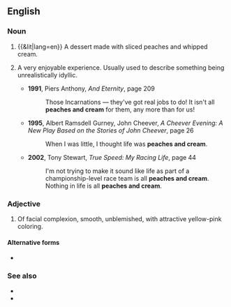 {{also|peaches-and-cream}}
==English==

===Noun===
{{en-noun|head=[[peaches]] [[and]] [[cream]]|-}}

# {{&lit|lang=en}} A dessert made with sliced peaches and whipped cream.
# {{lb|en|idiomatic}} A very enjoyable experience. Usually used to describe something being unrealistically idyllic.
#* '''1991''', Piers Anthony, ''And Eternity'', page 209
#*: Those Incarnations — they've got real jobs to do! It isn't all '''peaches and cream''' for them, any more than for us!
#* '''1995''', Albert Ramsdell Gurney, John Cheever, ''A Cheever Evening: A New Play Based on the Stories of John Cheever'', page 26
#*: When I was little, I thought life was '''peaches and cream'''.
#* '''2002''', Tony Stewart, ''True Speed: My Racing Life'', page 44
#*: I'm not trying to make it sound like life as part of a championship-level race team is all '''peaches and cream'''. Nothing in life is all '''peaches and cream'''.

===Adjective===
{{en-adj|head=[[peaches]] [[and]] [[cream]]}}
# {{lb|en|idiomatic}} Of facial complexion, smooth, unblemished, with attractive yellow-pink coloring.

====Alternative forms====
* {{l|en|peaches-and-cream}}

===See also===
* {{l|en|beer and skittles}}
* {{l|en|bowl of cherries}}